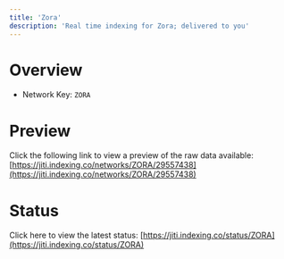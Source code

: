 ```yaml
---
title: 'Zora'
description: 'Real time indexing for Zora; delivered to you'
---
```


# Overview
- Network Key: `ZORA`

# Preview
Click the following link to view a preview of the raw data available: [https://jiti.indexing.co/networks/ZORA/29557438](https://jiti.indexing.co/networks/ZORA/29557438)

# Status
Click here to view the latest status: [https://jiti.indexing.co/status/ZORA](https://jiti.indexing.co/status/ZORA)
